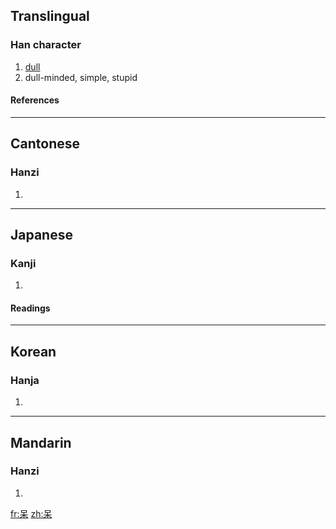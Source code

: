 {{see|騃}}

==Translingual==
===Han character===
{{Han char|rn=30|rad=口|as=04|sn=7|four=6090<sub>4</sub>|canj=口木 (RD)}}
# [[dull]]
# dull-minded, simple, stupid
====References====
{{Han ref|kx=0181.110|dkj=03395|dj=0399.100|hdz=10585.110|uh=5446|ud=21574|bh=A762|bd=42850}}
----
==Cantonese==
===Hanzi===
{{yue-hanzi|jyut=|y=daai1, ngoi4}}
# {{defn|Cantonese}}
----
==Japanese==
===Kanji===
{{ja-kanji|grade=|rs=口04}}
# {{defn|Japanese}} 
====Readings====
{{ja-readings|on=[[ぼう]] (bō), [[がい]] (gai), [[ほう]] (hō)|kun=[[おろか]] (oroka), [[あきれる]] (akireru)}}
----
==Korean==
===Hanja===
{{ko-hanja|hangeul=[[매]], [[태]], 보|rv=mae, tae, bo|mr=mae, t'ae, po}}
# {{defn|Korean}}
----
==Mandarin==
===Hanzi===
{{cmn-hanzi|pin=[[ái]] ([[ai2]])|wg=ai<sup>2</sup>}}
# {{defn|Mandarin}}

[[fr:呆]]
[[zh:呆]]